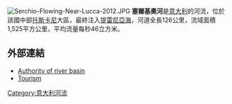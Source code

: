 [[Image:Serchio-Flowing-Near-Lucca-2012.JPG|right]]
'''塞爾基奧河'''是[[意大利|意大利]]的河流，位於該國中部[[托斯卡尼|托斯卡尼]]大區，最終注入[[提雷尼亞海|提雷尼亞海]]，河道全長126公里，流域面積1,525平方公里，平均流量每秒46立方米。

==外部連結==
* [http://www.serchio-autoritadibacino.it Authority of river basin] {{Wayback|url=http://www.serchio-autoritadibacino.it/ |date=20190831093715 }}
* [http://www.garfagnana.it Tourism] {{Wayback|url=http://www.garfagnana.it/ |date=20201023052938 }}

{{coord|43|47|N|10|16|E|display=title|region:IT_type:river_source:GNS-enwiki}}

{{Italy-geo-stub}}
[[Category:意大利河流|Category:意大利河流]]